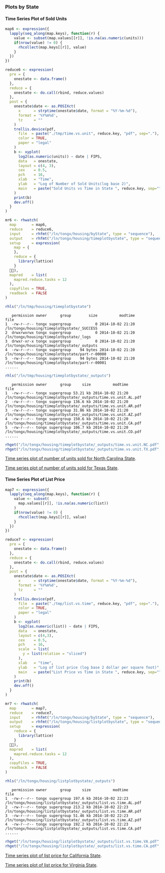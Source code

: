 ### Plots by State ###

#### Time Series Plot of Sold Units ####

```r
map6 <- expression({
  lapply(seq_along(map.keys), function(r) {
    value <- subset(map.values[[r]], !is.na(as.numeric(units)))
    if(nrow(value) != 0) {
      rhcollect(map.keys[[r]], value)
    }
  })
})
```


```r
reduce6 <- expression(
  pre = {
    onestate <- data.frame()
  },
  reduce = {
    onestate <- do.call(rbind, reduce.values)
  },
  post = {
    onestate$date <- as.POSIXct(
      x      = strptime(onestate$date, format = "%Y-%m-%d"), 
      format = '%Y%m%d', 
      tz     = ""
    )
    trellis.device(pdf, 
      file  = paste("./tmp/time.vs.unit", reduce.key, "pdf", sep="."), 
      color = TRUE,
      paper = "legal"
    )
    b <- xyplot(
      log2(as.numeric(units)) ~ date | FIPS,
      data   = onestate,
      layout = c(4, 3),
      cex    = 0.5,
      pch    = 16,
      xlab   = "Time",
      ylab   = "Log of Number of Sold Units(log base 2)",
      main   = paste("Sold Units vs Time in State ", reduce.key, sep="")
    )
    print(b)
    dev.off()    
  }
)
```


```r
mr6 <- rhwatch(
  map       = map6,
  reduce    = reduce6,
  input     = rhfmt("/ln/tongx/housing/byState", type = "sequence"),
  output    = rhfmt("/ln/tongx/housing/timeplotbystate", type = "sequence"),
  setup     = expression(
    map = {
    },
    reduce = {
      library(lattice)
    }
  ),
  mapred    = list( 
    mapred.reduce.tasks = 12
  ),
  copyFiles = TRUE,
  readback  = FALSE
)
```

```r
rhls("/ln/tmp/housing/timeplotbystate")
```
```
   permission owner      group        size          modtime                                           file
1  -rw-r--r-- tongx supergroup           0 2014-10-02 21:20     /ln/tongx/housing/timeplotbystate/_SUCCESS
2  drwxrwxrwx tongx supergroup           0 2014-10-02 21:20        /ln/tongx/housing/timeplotbystate/_logs
3  drwxr-xr-x tongx supergroup           0 2014-10-02 21:20     /ln/tongx/housing/timeplotbystate/_outputs
4  -rw-r--r-- tongx supergroup    94 bytes 2014-10-02 21:20 /ln/tongx/housing/timeplotbystate/part-r-00000
5  -rw-r--r-- tongx supergroup    94 bytes 2014-10-02 21:20 /ln/tongx/housing/timeplotbystate/part-r-00001
......
```
```r
rhls("/ln/tmp/housing/timeplotbystate/_outputs")
```
```
   permission owner      group     size          modtime                                                           file
1  -rw-r--r-- tongx supergroup 53.21 kb 2014-10-02 21:20 /ln/tongx/housing/timeplotbystate/_outputs/time.vs.unit.AL.pdf
2  -rw-r--r-- tongx supergroup 136.6 kb 2014-10-02 21:20 /ln/tongx/housing/timeplotbystate/_outputs/time.vs.unit.AR.pdf
3  -rw-r--r-- tongx supergroup 31.86 kb 2014-10-02 21:20 /ln/tongx/housing/timeplotbystate/_outputs/time.vs.unit.AZ.pdf
4  -rw-r--r-- tongx supergroup 150.6 kb 2014-10-02 21:20 /ln/tongx/housing/timeplotbystate/_outputs/time.vs.unit.CA.pdf
5  -rw-r--r-- tongx supergroup 106.7 kb 2014-10-02 21:20 /ln/tongx/housing/timeplotbystate/_outputs/time.vs.unit.CO.pdf
......
```
```r
rhget("/ln/tongx/housing/timeplotbystate/_outputs/time.vs.unit.NC.pdf", "./")
rhget("/ln/tongx/housing/timeplotbystate/_outputs/time.vs.unit.TX.pdf", "./")
```

[Time series plot of number of units sold for North Carolina State](./plots/time.vs.unit.NC.pdf).

[Time series plot of number of units sold for Texas State](./plots/time.vs.unit.TX.pdf).

#### Time Series Plot of List Price ####

```r
map7 <- expression({
  lapply(seq_along(map.keys), function(r) {
    value <- subset(
      map.values[[r]], !is.na(as.numeric(list))
    )
    if(nrow(value) != 0) {
      rhcollect(map.keys[[r]], value)
    }
  })
})
```


```r
reduce7 <- expression(
  pre = {
    onestate <- data.frame()
  },
  reduce = {
    onestate <- do.call(rbind, reduce.values)
  },
  post = {
    onestate$date <- as.POSIXct(
      x      = strptime(onestate$date, format = "%Y-%m-%d"), 
      format = '%Y%m%d', 
      tz     = ""
    )
    trellis.device(pdf, 
      file  = paste("./tmp/list.vs.time", reduce.key, "pdf", sep="."), 
      color = TRUE,
      paper = "legal"
    )
    b <- xyplot(
      log2(as.numeric(list)) ~ date | FIPS,
      data   = onestate,
      layout = c(4,3),
      cex    = 0.5,
      pch    = 16,
      scale  = list(
        y = list(relation = "sliced") 
      ),
      xlab   = "time",
      ylab   = "Log of list price (log base 2 dollar per square foot)",
      main   = paste("List Price vs Time in State ", reduce.key, sep="")
    )
    print(b)
    dev.off()    
  }
)
```


```r
mr7 <- rhwatch(
  map       = map7,
  reduce    = reduce7,
  input     = rhfmt("/ln/tongx/housing/byState", type = "sequence"),
  output    = rhfmt("/ln/tongx/housing/listplotbystate", type = "sequence"),
  setup     = expression(
    reduce = {
      library(lattice)
    }
  ),
  mapred    = list( 
    mapred.reduce.tasks = 12
  ),
  copyFiles = TRUE,
  readback  = FALSE
)
```

```r
rhls("/ln/tongx/housing/listplotbystate/_outputs")
```
```
   permission owner      group     size          modtime                                                           file
1  -rw-r--r-- tongx supergroup 197.6 kb 2014-10-02 22:23 /ln/tongx/housing/listplotbystate/_outputs/list.vs.time.AL.pdf
2  -rw-r--r-- tongx supergroup 213.2 kb 2014-10-02 22:23 /ln/tongx/housing/listplotbystate/_outputs/list.vs.time.AR.pdf
3  -rw-r--r-- tongx supergroup 51.46 kb 2014-10-02 22:23 /ln/tongx/housing/listplotbystate/_outputs/list.vs.time.AZ.pdf
4  -rw-r--r-- tongx supergroup 192.2 kb 2014-10-02 22:23 /ln/tongx/housing/listplotbystate/_outputs/list.vs.time.CA.pdf
......
```
```r
rhget("/ln/tongx/housing/listplotbystate/_outputs/list.vs.time.VA.pdf", "./")
rhget("/ln/tongx/housing/listplotbystate/_outputs/list.vs.time.CA.pdf", "./")
```

[Time series plot of list price for California State](./plots/list.vs.time.CA.pdf).

[Time series plot of list price for Virginia State](./plots/list.vs.time.VA.pdf).
